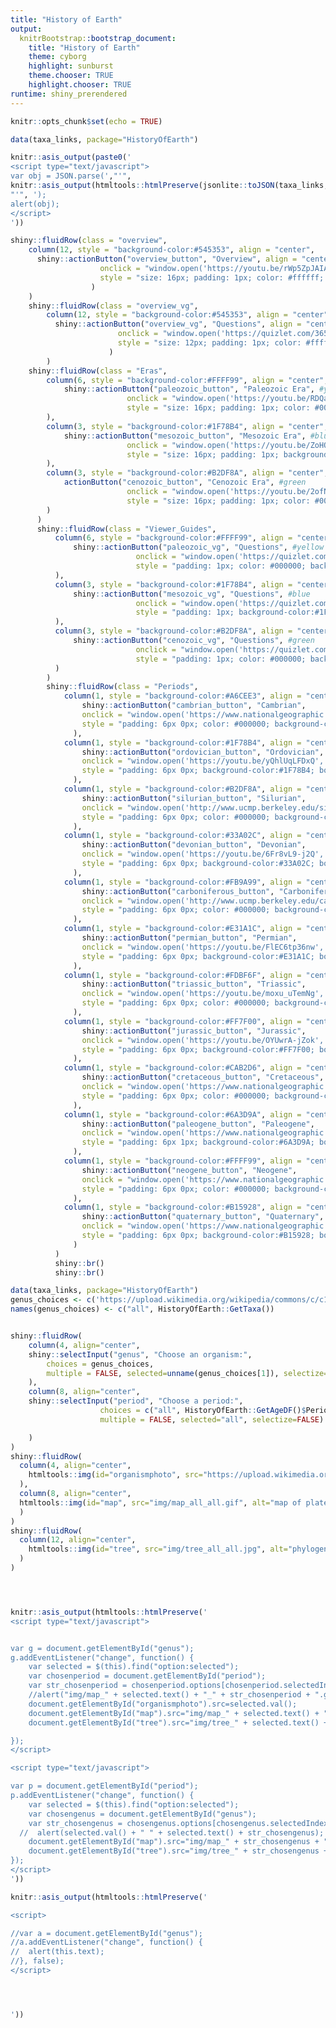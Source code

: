 ```yaml
---
title: "History of Earth"
output:
  knitrBootstrap::bootstrap_document:
    title: "History of Earth"
    theme: cyborg
    highlight: sunburst
    theme.chooser: TRUE
    highlight.chooser: TRUE
runtime: shiny_prerendered
---
```


```r
knitr::opts_chunk$set(echo = TRUE)
```

```r
data(taxa_links, package="HistoryOfEarth")

knitr::asis_output(paste0('
<script type="text/javascript">
var obj = JSON.parse(',"'",
knitr::asis_output(htmltools::htmlPreserve(jsonlite::toJSON(taxa_links, pretty=FALSE))),
"'", ');
alert(obj);
</script>
'))
```


```r
shiny::fluidRow(class = "overview",
    column(12, style = "background-color:#545353", align = "center",
      shiny::actionButton("overview_button", "Overview", align = "center",
                    onclick = "window.open('https://youtu.be/rWp5ZpJAIAE', '_blank')",
                    style = "size: 16px; padding: 1px; color: #ffffff; background-color:#545353; border-color:#545353")
                  )
    )
    shiny::fluidRow(class = "overview_vg",
        column(12, style = "background-color:#545353", align = "center",
          shiny::actionButton("overview_vg", "Questions", align = "center",
                        onclick = "window.open('https://quizlet.com/365498277/test', '_blank')",
                        style = "size: 12px; padding: 1px; color: #ffffff; background-color:#545353; border-color:#545353")
                      )
        )
    shiny::fluidRow(class = "Eras",
        column(6, style = "background-color:#FFFF99", align = "center",
            shiny::actionButton("paleozoic_button", "Paleozoic Era", #yellow
                          onclick = "window.open('https://youtu.be/RDQa0okkpf0', '_blank')",
                          style = "size: 16px; padding: 1px; color: #000000; background-color:#FFFF99; border-color:#FFFF99")
        ),
        column(3, style = "background-color:#1F78B4", align = "center",
            shiny::actionButton("mesozoic_button", "Mesozoic Era", #blue
                          onclick = "window.open('https://youtu.be/ZoHO3fAj_78', '_blank')",
                          style = "size: 16px; padding: 1px; background-color:#1F78B4; border-color:#1F78B4")
        ),
        column(3, style = "background-color:#B2DF8A", align = "center",
            actionButton("cenozoic_button", "Cenozoic Era", #green
                          onclick = "window.open('https://youtu.be/2ofNufZVcMU', '_blank')",
                          style = "size: 16px; padding: 1px; color: #000000; background-color:#B2DF8A; border-color:#B2DF8A")
        )
      )
      shiny::fluidRow(class = "Viewer_Guides",
          column(6, style = "background-color:#FFFF99", align = "center",
              shiny::actionButton("paleozoic_vg", "Questions", #yellow
                            onclick = "window.open('https://quizlet.com/365224880/test', '_blank')",
                            style = "padding: 1px; color: #000000; background-color:#FFFF99; border-color:#FFFF99")
          ),
          column(3, style = "background-color:#1F78B4", align = "center",
              shiny::actionButton("mesozoic_vg", "Questions", #blue
                            onclick = "window.open('https://quizlet.com/365535631/test', '_blank')",
                            style = "padding: 1px; background-color:#1F78B4; border-color:#1F78B4")
          ),
          column(3, style = "background-color:#B2DF8A", align = "center",
              shiny::actionButton("cenozoic_vg", "Questions", #green
                            onclick = "window.open('https://quizlet.com/365527235/test', '_blank')",
                            style = "padding: 1px; color: #000000; background-color:#B2DF8A; border-color:#B2DF8A")
          )
        )
        shiny::fluidRow(class = "Periods",
            column(1, style = "background-color:#A6CEE3", align = "center",
                shiny::actionButton("cambrian_button", "Cambrian",
                onclick = "window.open('https://www.nationalgeographic.com/science/prehistoric-world/cambrian/', '_blank')",
                style = "padding: 6px 0px; color: #000000; background-color:#A6CEE3; border-color:#A6CEE3")
              ),
            column(1, style = "background-color:#1F78B4", align = "center",
                shiny::actionButton("ordovician_button", "Ordovician",
                onclick = "window.open('https://youtu.be/yQhlUqLFDxQ', '_blank')",
                style = "padding: 6px 0px; background-color:#1F78B4; border-color:#1F78B4")
              ),
            column(1, style = "background-color:#B2DF8A", align = "center",
                shiny::actionButton("silurian_button", "Silurian",
                onclick = "window.open('http://www.ucmp.berkeley.edu/silurian/silurian.php', '_blank')",
                style = "padding: 6px 0px; color: #000000; background-color:#B2DF8A; border-color:#B2DF8A")
              ),
            column(1, style = "background-color:#33A02C", align = "center",
                shiny::actionButton("devonian_button", "Devonian",
                onclick = "window.open('https://youtu.be/6Fr8vL9-j2Q', '_blank')",
                style = "padding: 6px 0px; background-color:#33A02C; border-color:#33A02C")
              ),
            column(1, style = "background-color:#FB9A99", align = "center",
                shiny::actionButton("carboniferous_button", "Carboniferous",
                onclick = "window.open('http://www.ucmp.berkeley.edu/carboniferous/carboniferous.php', '_blank')",
                style = "padding: 6px 0px; color: #000000; background-color:#FB9A99; border-color:#FB9A99")
              ),
            column(1, style = "background-color:#E31A1C", align = "center",
                shiny::actionButton("permian_button", "Permian",
                onclick = "window.open('https://youtu.be/FlEC6tp36nw', '_blank')",
                style = "padding: 6px 0px; background-color:#E31A1C; border-color:#E31A1C")
              ),
            column(1, style = "background-color:#FDBF6F", align = "center",
                shiny::actionButton("triassic_button", "Triassic",
                onclick = "window.open('https://youtu.be/moxu_uTemNg', '_blank')",
                style = "padding: 6px 0px; color: #000000; background-color:#FDBF6F; border-color:#FDBF6F")
              ),
            column(1, style = "background-color:#FF7F00", align = "center",
                shiny::actionButton("jurassic_button", "Jurassic",
                onclick = "window.open('https://youtu.be/OYUwrA-jZok', '_blank')",
                style = "padding: 6px 0px; background-color:#FF7F00; border-color:#FF7F00")
              ),
            column(1, style = "background-color:#CAB2D6", align = "center",
                shiny::actionButton("cretaceous_button", "Cretaceous",
                onclick = "window.open('https://www.nationalgeographic.com/science/prehistoric-world/cretaceous/', '_blank')",
                style = "padding: 6px 0px; color: #000000; background-color:#CAB2D6; border-color:#CAB2D6")
              ),
            column(1, style = "background-color:#6A3D9A", align = "center",
                shiny::actionButton("paleogene_button", "Paleogene",
                onclick = "window.open('https://www.nationalgeographic.com/science/prehistoric-world/paleogene/', '_blank')",
                style = "padding: 6px 1px; background-color:#6A3D9A; border-color:#6A3D9A")
              ),
            column(1, style = "background-color:#FFFF99", align = "center",
                shiny::actionButton("neogene_button", "Neogene",
                onclick = "window.open('https://www.nationalgeographic.com/science/prehistoric-world/neogene/', '_blank')",
                style = "padding: 6px 0px; color: #000000; background-color:#FFFF99; border-color:#FFFF99")
              ),
            column(1, style = "background-color:#B15928", align = "center",
                shiny::actionButton("quaternary_button", "Quaternary",
                onclick = "window.open('https://www.nationalgeographic.com/science/prehistoric-world/quaternary/', '_blank')",
                style = "padding: 6px 0px; background-color:#B15928; border-color:#B15928")
              )
          )
          shiny::br()
          shiny::br()
```

```r
data(taxa_links, package="HistoryOfEarth")
genus_choices <- c('https://upload.wikimedia.org/wikipedia/commons/c/c1/La_Brea_Tar_Pits.jpg', unname(sapply(HistoryOfEarth::GetTaxa(), HistoryOfEarth::GetPreselectedThumbnail)))
names(genus_choices) <- c("all", HistoryOfEarth::GetTaxa())


shiny::fluidRow(
    column(4, align="center",
    shiny::selectInput("genus", "Choose an organism:",
        choices = genus_choices,
        multiple = FALSE, selected=unname(genus_choices[1]), selectize=FALSE)
    ),
    column(8, align="center",
    shiny::selectInput("period", "Choose a period:",
                    choices = c("all", HistoryOfEarth::GetAgeDF()$Period),
                    multiple = FALSE, selected="all", selectize=FALSE)

    )
)
shiny::fluidRow(
  column(4, align="center",
    htmltools::img(id="organismphoto", src="https://upload.wikimedia.org/wikipedia/commons/c/c1/La_Brea_Tar_Pits.jpg", alt="picture of the selected organism", width=200)
  ),
  column(8, align="center",
  htmltools::img(id="map", src="img/map_all_all.gif", alt="map of plates")
  )
)
shiny::fluidRow(
  column(12, align="center",
    htmltools::img(id="tree", src="img/tree_all_all.jpg", alt="phylogeny of organisms")
  )
)





```

```r
knitr::asis_output(htmltools::htmlPreserve('
<script type="text/javascript">


var g = document.getElementById("genus");
g.addEventListener("change", function() {
    var selected = $(this).find("option:selected");
    var chosenperiod = document.getElementById("period");
    var str_chosenperiod = chosenperiod.options[chosenperiod.selectedIndex].value;
    //alert("img/map_" + selected.text() + "_" + str_chosenperiod + ".gif");
    document.getElementById("organismphoto").src=selected.val();
    document.getElementById("map").src="img/map_" + selected.text() + "_" + str_chosenperiod + ".gif";
    document.getElementById("tree").src="img/tree_" + selected.text() + "_" + str_chosenperiod + ".jpg";

});
</script>

<script type="text/javascript">

var p = document.getElementById("period");
p.addEventListener("change", function() {
    var selected = $(this).find("option:selected");
    var chosengenus = document.getElementById("genus");
    var str_chosengenus = chosengenus.options[chosengenus.selectedIndex].text;
  //  alert(selected.val() + " " + selected.text() + str_chosengenus);
    document.getElementById("map").src="img/map_" + str_chosengenus + "_" + selected.val() + ".gif";
    document.getElementById("tree").src="img/tree_" + str_chosengenus + "_" + selected.val() + ".jpg";
});
</script>
'))
```


```r
knitr::asis_output(htmltools::htmlPreserve('

<script>

//var a = document.getElementById("genus");
//a.addEventListener("change", function() {
//  alert(this.text);
//}, false);
</script>




'))
```
